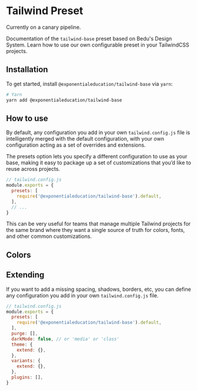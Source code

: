 
# Tailwind Preset
<Callout emoji="💡">Currently on a canary pipeline.</Callout>

Documentation of the `tailwind-base` preset based on Bedu's Design System. Learn how to use our own configurable preset in your TailwindCSS projects.

## Installation
To get started, install `@exponentialeducation/tailwind-base` via `yarn`:
```bash
# Yarn
yarn add @exponentialeducation/tailwind-base
```

## How to use
By default, any configuration you add in your own `tailwind.config.js` file is intelligently merged with the default configuration, with your own configuration acting as a set of overrides and extensions.

The presets option lets you specify a different configuration to use as your base, making it easy to package up a set of customizations that you’d like to reuse across projects.

```js highlight=20
// tailwind.config.js
module.exports = {
  presets: [
    require('@exponentialeducation/tailwind-base').default,
  ],
  // ...
}
```

This can be very useful for teams that manage multiple Tailwind projects for the same brand where they want a single source of truth for colors, fonts, and other common customizations.

## Colors
<Palette />

## Extending
If you want to add a missing spacing, shadows, borders, etc, you can define any configuration you add in your own `tailwind.config.js` file.
```js
// tailwind.config.js
module.exports = {
  presets: [
    require('@exponentialeducation/tailwind-base').default,
  ],
  purge: [],
  darkMode: false, // or 'media' or 'class'
  theme: {
    extend: {},
  },
  variants: {
    extend: {},
  },
  plugins: [],
}
```